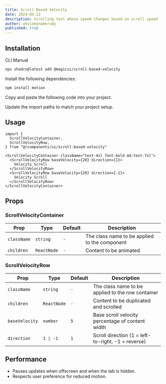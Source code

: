 ```yaml
---
title: Scroll Based Velocity
date: 2024-05-22
description: Scrolling text whose speed changes based on scroll speed
author: whyismynamerudy
published: true
---
```


<ComponentPreview name="scroll-based-velocity-demo" />

<ComponentPreview name="scroll-based-velocity-images-demo" />

## Installation

<Tabs defaultValue="cli">

<TabsList>
  <TabsTrigger value="cli">CLI</TabsTrigger>
  <TabsTrigger value="manual">Manual</TabsTrigger>
</TabsList>
<TabsContent value="cli">

```bash
npx shadcn@latest add @magicui/scroll-based-velocity
```

</TabsContent>

<TabsContent value="manual">

<Steps>

<Step>Install the following dependencies:</Step>

```bash
npm install motion
```

<Step>Copy and paste the following code into your project.</Step>

<ComponentSource name="scroll-based-velocity" />

<Step>Update the import paths to match your project setup.</Step>

</Steps>

</TabsContent>

</Tabs>

## Usage

```tsx showLineNumbers
import {
  ScrollVelocityContainer,
  ScrollVelocityRow,
} from "@/components/ui/scroll-based-velocity"
```

```tsx showLineNumbers
<ScrollVelocityContainer className="text-4xl font-bold md:text-7xl">
  <ScrollVelocityRow baseVelocity={20} direction={1}>
    Velocity Scroll
  </ScrollVelocityRow>
  <ScrollVelocityRow baseVelocity={20} direction={-1}>
    Velocity Scroll
  </ScrollVelocityRow>
</ScrollVelocityContainer>
```

## Props

### ScrollVelocityContainer

| Prop        | Type        | Default | Description                                   |
| ----------- | ----------- | ------- | --------------------------------------------- |
| `className` | `string`    | `-`     | The class name to be applied to the component |
| `children`  | `ReactNode` | `-`     | Content to be animated                        |

### ScrollVelocityRow

| Prop           | Type        | Default | Description                                        |
| -------------- | ----------- | ------- | -------------------------------------------------- |
| `className`    | `string`    | `-`     | The class name to be applied to the row container  |
| `children`     | `ReactNode` | `-`     | Content to be duplicated and scrolled              |
| `baseVelocity` | `number`    | `5`     | Base scroll velocity percentage of content width   |
| `direction`    | `1 \| -1`   | `1`     | Scroll direction (1 = left-to-right, -1 = reverse) |

## Performance

- Pauses updates when offscreen and when the tab is hidden.
- Respects user preference for reduced motion.
